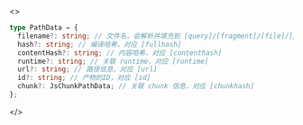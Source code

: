 <>

```ts
type PathData = {
  filename?: string; // 文件名，会解析并填充到 [query]/[fragment]/[file]/[path]/[base]/[name]/[ext] 等中
  hash?: string; // 编译哈希，对应 [fullhash]
  contentHash?: string; // 内容哈希，对应 [contenthash]
  runtime?: string; // 关联 runtime，对应 [runtime]
  url?: string; // 路径信息，对应 [url]
  id?: string; // 产物的ID，对应 [id]
  chunk?: JsChunkPathData; // 关联 chunk 信息，对应 [chunkhash]
};
```

</>
